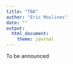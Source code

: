 ```yaml
---
title: "TBA"
author: "Eric Moulines"
date: ""
output: 
  html_document:
    theme: journal
---
```


To be announced